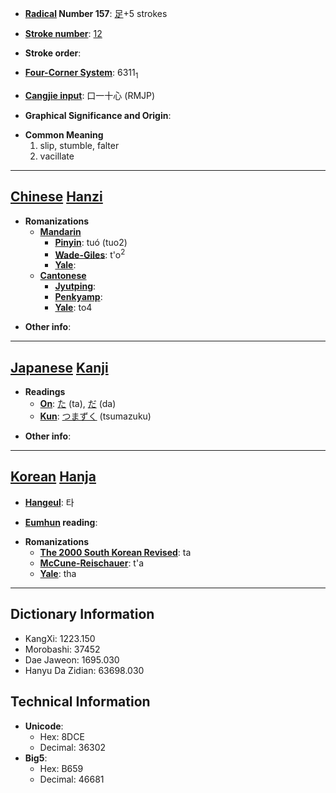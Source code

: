 * '''[[Wiktionary:Chinese radical index| Radical]] Number 157''': [[Wiktionary:Chinese radical index 足|足]]+5 strokes

* '''[[Wiktionary:Chinese total strokes index|Stroke number]]''': [[Wiktionary:Chinese total strokes index 12|12]]

* '''Stroke order''': 

* '''[[Wiktionary:Chinese four corner index|Four-Corner System]]''': 6311<sub>1</sub>

* '''[[Wiktionary:Chinese Cangjie index|Cangjie input]]''': 口一十心 (RMJP)

* '''Graphical Significance and Origin''': 

* '''Common Meaning'''
*#slip, stumble, falter
*# vacillate


----

== [[Chinese]] [[Hanzi]] ==

* '''Romanizations'''
** '''[[Mandarin]]'''
*** '''[[Pinyin]]''': tuó (tuo2)
*** '''[[Wade-Giles]]''': t'o<sup>2</sup>
*** '''[[Yale]]''': 
** '''[[Cantonese]]'''
*** '''[[Jyutping]]''':
*** '''[[Penkyamp]]''': 
*** '''[[Yale]]''': to4

* '''Other info''': 

----

== [[Japanese]] [[Kanji]] ==

* '''Readings'''
** '''[[On]]''': [[た]] (ta), [[だ]] (da)
** '''[[Kun]]''': [[つまずく]] (tsumazuku)

* '''Other info''':  

----

== [[Korean]] [[Hanja]] ==

* '''[[Hangeul]]''': 타

* '''[[Eumhun]] reading''': 

* '''Romanizations'''
** '''[[The 2000 South Korean Revised Romanization|The 2000 South Korean Revised]]''': ta
** '''[[McCune-Reischauer]]''': t'a
** '''[[Yale]]''': tha

----

== Dictionary Information ==

* KangXi: 1223.150
* Morobashi: 37452
* Dae Jaweon: 1695.030
* Hanyu Da Zidian: 63698.030

== Technical Information ==

* '''Unicode''':
** Hex: 8DCE
** Decimal: 36302
* '''Big5''':
** Hex: B659
** Decimal: 46681